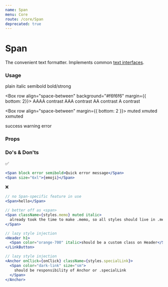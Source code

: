 ```yaml
---
name: Span
menu: Core
route: /core/Span
deprecated: true
---
```




# Span

The convenient text formatter. Implements common [text interfaces](/constants/text).

### Usage

<Playground>
  <Box row align="space-between" margin={{ bottom: 2 }}>
    <Span>plain</Span>
    <Span italic>italic</Span>
    <Span semibold>semibold</Span>
    <Span bold>bold/strong</Span>
  </Box>

  <Box row align="space-between" background="#f6f6f6" margin={{ bottom: 2}}>
    <Span contrast="AAAA">AAAA contrast</Span>
    <Span contrast="AAA">AAA contrast</Span>
    <Span contrast="AA">AA contrast</Span>
    <Span contrast="A">A contrast</Span>
  </Box>

  <Box row align="space-between" margin={{ bottom: 2 }}>
    <Span muted>muted</Span>
    <Span xmuted>xmuted</Span>
    <Span xxmuted>xxmuted</Span>
  </Box>

  <Box row align="space-between">
    <Span success>success</Span>
    <Span warning>warning</Span>
    <Span error>error</Span>
  </Box>
</Playground>


### Props

<Props of={Span} />


### Do's & Don'ts

✅

```jsx
<Span block error semibold>Quick error message</Span>
<Span size="6xl">{emoji}</Span>
```

❌

```jsx
// no Span-specific feature in use
<Span>hello</Span>

// better off as <span>
<Span className={styles.memo} muted italic>
  already took the time to make .memo, so all styles should live in .memo
</Span>

// lazy style injection
<Header h1>
  <Span color="orange-700" italic>should be a custom class on Header</Span>
</LinkButton>

// lazy style injection
<Anchor onClick={onClick} className={styles.specialLink}>
  <Span color="dark-link" size="sm">
    should be responsibility of Anchor or .specialLink
  </Span>
</Anchor>
```
